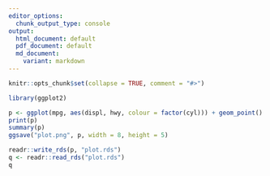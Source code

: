 ```yaml
---
editor_options:
  chunk_output_type: console
output:
  html_document: default
  pdf_document: default
  md_document:  
    variant: markdown
---
```


```r
knitr::opts_chunk$set(collapse = TRUE, comment = "#>")
```

```r
library(ggplot2)

p <- ggplot(mpg, aes(displ, hwy, colour = factor(cyl))) + geom_point()
print(p)
summary(p)
ggsave("plot.png", p, width = 8, height = 5)

readr::write_rds(p, "plot.rds")
q <- readr::read_rds("plot.rds")
q
```
